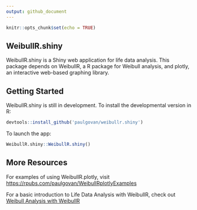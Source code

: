 ```yaml
---
output: github_document
---
```


```r
knitr::opts_chunk$set(echo = TRUE)
```

## WeibullR.shiny

WeibullR.shiny is a Shiny web application for life data analysis. This package depends on WeibullR, a R package for Weibull analysis, and plotly, an interactive web-based graphing library.

## Getting Started 

WeibullR.shiny is still in development. To install the developmental version in R:

```r
devtools::install_github('paulgovan/weibullr.shiny')
```

To launch the app: 

```r
WeibullR.shiny::WeibullR.shiny()
```

## More Resources

For examples of using WeibullR.plotly, visit [https://rpubs.com/paulgovan/WeibullRplotlyExamples](https://rpubs.com/paulgovan/WeibullRplotlyExamples)

For a basic introduction to Life Data Analysis with WeibullR, check out [Weibull Analysis with WeibullR](https://rpubs.com/pgovan/1019136)
